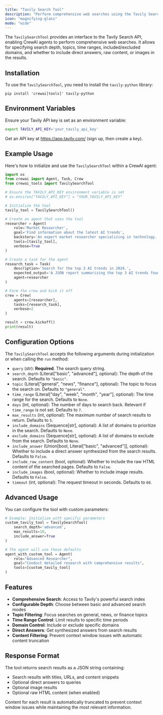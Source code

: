 ```yaml
---
title: "Tavily Search Tool"
description: "Perform comprehensive web searches using the Tavily Search API"
icon: "magnifying-glass"
mode: "wide"
---
```


The `TavilySearchTool` provides an interface to the Tavily Search API, enabling CrewAI agents to perform comprehensive web searches. It allows for specifying search depth, topics, time ranges, included/excluded domains, and whether to include direct answers, raw content, or images in the results.

## Installation

To use the `TavilySearchTool`, you need to install the `tavily-python` library:

```shell
pip install 'crewai[tools]' tavily-python
```

## Environment Variables

Ensure your Tavily API key is set as an environment variable:

```bash
export TAVILY_API_KEY='your_tavily_api_key'
```

Get an API key at https://app.tavily.com/ (sign up, then create a key).

## Example Usage

Here's how to initialize and use the `TavilySearchTool` within a CrewAI agent:

```python
import os
from crewai import Agent, Task, Crew
from crewai_tools import TavilySearchTool

# Ensure the TAVILY_API_KEY environment variable is set
# os.environ["TAVILY_API_KEY"] = "YOUR_TAVILY_API_KEY"

# Initialize the tool
tavily_tool = TavilySearchTool()

# Create an agent that uses the tool
researcher = Agent(
    role='Market Researcher',
    goal='Find information about the latest AI trends',
    backstory='An expert market researcher specializing in technology.',
    tools=[tavily_tool],
    verbose=True
)

# Create a task for the agent
research_task = Task(
    description='Search for the top 3 AI trends in 2024.',
    expected_output='A JSON report summarizing the top 3 AI trends found.',
    agent=researcher
)

# Form the crew and kick it off
crew = Crew(
    agents=[researcher],
    tasks=[research_task],
    verbose=2
)

result = crew.kickoff()
print(result)
```

## Configuration Options

The `TavilySearchTool` accepts the following arguments during initialization or when calling the `run` method:

- `query` (str): **Required**. The search query string.
- `search_depth` (Literal["basic", "advanced"], optional): The depth of the search. Defaults to `"basic"`.
- `topic` (Literal["general", "news", "finance"], optional): The topic to focus the search on. Defaults to `"general"`.
- `time_range` (Literal["day", "week", "month", "year"], optional): The time range for the search. Defaults to `None`.
- `days` (int, optional): The number of days to search back. Relevant if `time_range` is not set. Defaults to `7`.
- `max_results` (int, optional): The maximum number of search results to return. Defaults to `5`.
- `include_domains` (Sequence[str], optional): A list of domains to prioritize in the search. Defaults to `None`.
- `exclude_domains` (Sequence[str], optional): A list of domains to exclude from the search. Defaults to `None`.
- `include_answer` (Union[bool, Literal["basic", "advanced"]], optional): Whether to include a direct answer synthesized from the search results. Defaults to `False`.
- `include_raw_content` (bool, optional): Whether to include the raw HTML content of the searched pages. Defaults to `False`.
- `include_images` (bool, optional): Whether to include image results. Defaults to `False`.
- `timeout` (int, optional): The request timeout in seconds. Defaults to `60`.

## Advanced Usage

You can configure the tool with custom parameters:

```python
# Example: Initialize with specific parameters
custom_tavily_tool = TavilySearchTool(
    search_depth='advanced',
    max_results=10,
    include_answer=True
)

# The agent will use these defaults
agent_with_custom_tool = Agent(
    role="Advanced Researcher",
    goal="Conduct detailed research with comprehensive results",
    tools=[custom_tavily_tool]
)
```

## Features

- **Comprehensive Search**: Access to Tavily's powerful search index
- **Configurable Depth**: Choose between basic and advanced search modes
- **Topic Filtering**: Focus searches on general, news, or finance topics
- **Time Range Control**: Limit results to specific time periods
- **Domain Control**: Include or exclude specific domains
- **Direct Answers**: Get synthesized answers from search results
- **Content Filtering**: Prevent context window issues with automatic content truncation

## Response Format

The tool returns search results as a JSON string containing:
- Search results with titles, URLs, and content snippets
- Optional direct answers to queries
- Optional image results
- Optional raw HTML content (when enabled)

Content for each result is automatically truncated to prevent context window issues while maintaining the most relevant information.
